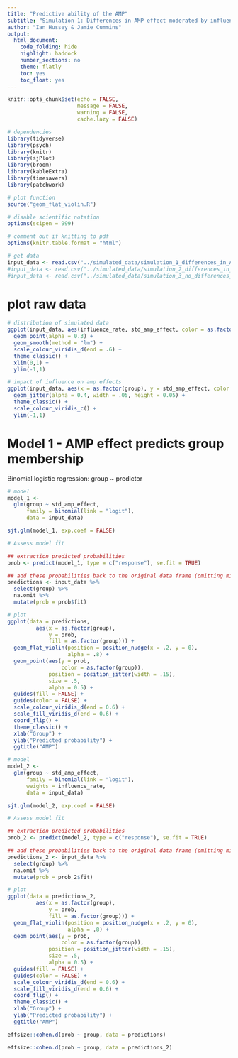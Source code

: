 ```yaml
---
title: "Predictive ability of the AMP"
subtitle: "Simulation 1: Differences in AMP effect moderated by influence rate"
author: "Ian Hussey & Jamie Cummins"
output:
  html_document:
    code_folding: hide
    highlight: haddock
    number_sections: no
    theme: flatly
    toc: yes
    toc_float: yes
---
```


```r
knitr::opts_chunk$set(echo = FALSE,
                      message = FALSE,
                      warning = FALSE,
                      cache.lazy = FALSE)
```

```r

# dependencies
library(tidyverse)
library(psych)
library(knitr)
library(sjPlot)
library(broom)
library(kableExtra)
library(timesavers)
library(patchwork)

# plot function
source("geom_flat_violin.R")

# disable scientific notation
options(scipen = 999) 

# comment out if knitting to pdf
options(knitr.table.format = "html")

# get data
input_data <- read.csv("../simulated_data/simulation_1_differences_in_AMP_effect_moderated_by_influence_rate.csv")
#input_data <- read.csv("../simulated_data/simulation_2_differences_in_AMP_effect_not_moderated_by_influence_rate.csv")
#input_data <- read.csv("../simulated_data/simulation_3_no_differences_in_AMP_effect_not_moderated_by_influence_rate.csv")

```

# plot raw data

```r

# distribution of simulated data
ggplot(input_data, aes(influence_rate, std_amp_effect, color = as.factor(group))) +
  geom_point(alpha = 0.3) +
  geom_smooth(method = "lm") +
  scale_colour_viridis_d(end = .6) +
  theme_classic() +
  xlim(0,1) +
  ylim(-1,1)

# impact of influence on amp effects
ggplot(input_data, aes(x = as.factor(group), y = std_amp_effect, color = influence_rate)) + 
  geom_jitter(alpha = 0.4, width = .05, height = 0.05) + 
  theme_classic() +
  scale_colour_viridis_c() +
  ylim(-1,1)

```

# Model 1 - AMP effect predicts group membership

Binomial logistic regression: group ~ predictor

```r

# model
model_1 <-   
  glm(group ~ std_amp_effect, 
      family = binomial(link = "logit"),
      data = input_data)

sjt.glm(model_1, exp.coef = FALSE)

# Assess model fit

## extraction predicted probabilities
prob <- predict(model_1, type = c("response"), se.fit = TRUE)

## add these probabilities back to the original data frame (omitting missing values) 
predictions <- input_data %>%
  select(group) %>%
  na.omit %>%
  mutate(prob = prob$fit)

# plot
ggplot(data = predictions, 
         aes(x = as.factor(group), 
             y = prob, 
             fill = as.factor(group))) +
  geom_flat_violin(position = position_nudge(x = .2, y = 0), 
                   alpha = .8) +
  geom_point(aes(y = prob, 
                 color = as.factor(group)), 
             position = position_jitter(width = .15), 
             size = .5, 
             alpha = 0.5) +
  guides(fill = FALSE) +
  guides(color = FALSE) +
  scale_colour_viridis_d(end = 0.6) +
  scale_fill_viridis_d(end = 0.6) +
  coord_flip() +
  theme_classic() +
  xlab("Group") +
  ylab("Predicted probability") +
  ggtitle("AMP")

```


```r

# model
model_2 <-   
  glm(group ~ std_amp_effect, 
      family = binomial(link = "logit"),
      weights = influence_rate,
      data = input_data)

sjt.glm(model_2, exp.coef = FALSE)

# Assess model fit

## extraction predicted probabilities
prob_2 <- predict(model_2, type = c("response"), se.fit = TRUE)

## add these probabilities back to the original data frame (omitting missing values) 
predictions_2 <- input_data %>%
  select(group) %>%
  na.omit %>%
  mutate(prob = prob_2$fit)

# plot
ggplot(data = predictions_2, 
         aes(x = as.factor(group), 
             y = prob, 
             fill = as.factor(group))) +
  geom_flat_violin(position = position_nudge(x = .2, y = 0), 
                   alpha = .8) +
  geom_point(aes(y = prob, 
                 color = as.factor(group)), 
             position = position_jitter(width = .15), 
             size = .5, 
             alpha = 0.5) +
  guides(fill = FALSE) +
  guides(color = FALSE) +
  scale_colour_viridis_d(end = 0.6) +
  scale_fill_viridis_d(end = 0.6) +
  coord_flip() +
  theme_classic() +
  xlab("Group") +
  ylab("Predicted probability") +
  ggtitle("AMP")

```


```r

effsize::cohen.d(prob ~ group, data = predictions)

effsize::cohen.d(prob ~ group, data = predictions_2)

```
